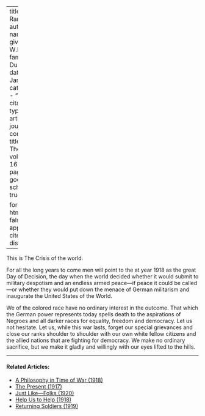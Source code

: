 
---
title: 'Close Ranks'
author:
  - name:
      given: W.E.B.
      family: Du Bois
date: Jan. 1918
categories: 
  - ""
citation: 
  type: article-journal
  container-title: The Crisis
  volume: 16
  issue: 3
  page: 111
google-scholar: true

format:
  html:
    toc: false
    appendix-cite-as: display
---




This is The Crisis of the world.

For all the long years to come men will point to the at year 1918 as the great Day of Decision, the day when the world decided whether it would submit to military despotism and an endless armed peace---if peace it could be called---or whether they would put down the menace of German militarism and inaugurate the United States of the World.



We of the colored race have no ordinary interest in the outcome. That which the German power represents today spells death to the aspirations of Negroes and all darker races for equality, freedom and democracy. Let us not hesitate. Let us, while this war lasts, forget our special grievances and close our ranks shoulder to shoulder with our own white fellow citizens and the allied nations that are fighting for democracy. We make no ordinary sacrifice, but we make it gladly and willingly with our eyes lifted to the hills.

<!-- Similar articles start here -->

<hr>
#### Related Articles:

* [A Philosophy in Time of War (1918)](/Volumes/16/04/philosophy_in_time_of_war.html)
* [The Present (1917)](/Volumes/14/04/present.html)
* [Just Like---Folks (1920)](/Volumes/19/05/just_like_folks.html)
* [Help Us to Help (1918)](/Volumes/16/04/help_us.html)
* [Returning Soldiers (1919)](/Volumes/18/01/returning_soldiers.html)

<!-- Similar articles end here -->